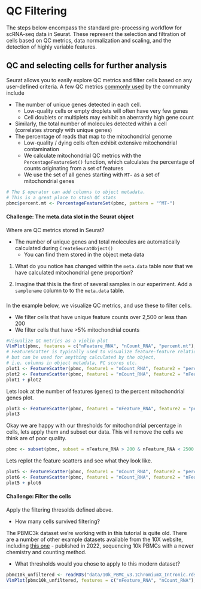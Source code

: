 # QC Filtering {#qc}


<!-- Discuss counts per cell/gene and make plots -->
<!-- Discuss that there's no one threshold -->
<!-- everyone pick a threshold and go filter -->
<!-- check numbers of cells. -->
<!-- save your object -->
<!-- (other qc metrics = Mt gene content, cell cycle asignment, low seq diversity e.t.c) -->




The steps below encompass the standard pre-processing workflow for scRNA-seq data in Seurat. These represent the selection and filtration of cells based on QC metrics, data normalization and scaling, and the detection of highly variable features.

## QC and selecting cells for further analysis

Seurat allows you to easily explore QC metrics and filter cells based on any user-defined criteria. A few QC metrics [commonly used](https://www.ncbi.nlm.nih.gov/pmc/articles/PMC4758103/) by the community include

* The number of unique genes detected in each cell. 
    + Low-quality cells or empty droplets will often have very few genes
    + Cell doublets or multiplets may exhibit an aberrantly high gene count
* Similarly, the total number of molecules detected within a cell (correlates strongly with unique genes)
* The percentage of reads that map to the mitochondrial genome
    + Low-quality / dying cells often exhibit extensive mitochondrial contamination
    + We calculate mitochondrial QC metrics with the `PercentageFeatureSet()` function, which calculates the percentage of counts originating from a set of features
    + We use the set of all genes starting with `MT-` as a set of mitochondrial genes

```r
# The $ operator can add columns to object metadata. 
# This is a great place to stash QC stats
pbmc$percent.mt <- PercentageFeatureSet(pbmc, pattern = "^MT-")
```

  

#### Challenge: The meta.data slot in the Seurat object { - .rmdtip}

Where are QC metrics stored in Seurat?

* The number of unique genes and total molecules are automatically calculated during `CreateSeuratObject()`
    + You can find them stored in the object meta data

1. What do you notice has changed within the `meta.data` table now that we have calculated mitochondrial gene proportion?

2. Imagine that this is the first of 
several samples in our experiment. Add a `samplename` column to to the `meta.data` table.




### { - }

In the example below, we visualize QC metrics, and use these to filter cells.

* We filter cells that have unique feature counts over 2,500 or less than 200
* We filter cells that have >5% mitochondrial counts
    
```r
#Visualize QC metrics as a violin plot
VlnPlot(pbmc, features = c("nFeature_RNA", "nCount_RNA", "percent.mt"), ncol = 3)
# FeatureScatter is typically used to visualize feature-feature relationships, 
# but can be used for anything calculated by the object, 
# i.e. columns in object metadata, PC scores etc.
plot1 <- FeatureScatter(pbmc, feature1 = "nCount_RNA", feature2 = "percent.mt") 
plot2 <- FeatureScatter(pbmc, feature1 = "nCount_RNA", feature2 = "nFeature_RNA") 
plot1 + plot2
```

Lets look at the number of features (genes) to the percent mitochondrial genes plot.

```r
plot3 <- FeatureScatter(pbmc, feature1 = "nFeature_RNA", feature2 = "percent.mt") 
plot3
```





<!-- #### Challenge: Ribosomal gene expression as a QC metric {- .rmdtip} -->
<!-- Ribosomal gene expression could be another factor to look into your cells within your experiment. -->

<!-- Create more columns of metadata using `PercentageFeatureSet` function, this time search for ribosomal genes. We can  calculate the percentage for the large subunit (RPL) and small subunit (RPS) ribosomal genes.  -->

<!-- Use `FeatureScatter` to plot combinations of metrics available in metadata. How is the mitochondrial gene percentage related to the ribosomal gene percentage? What can you see? Discuss in break out. -->

<!-- <details> -->
<!-- <summary>**Code for challenge**</summary> -->
<!-- Create new meta.data columns to contain percentages of the large and small ribosomal genes. -->

<!-- Then plot a scatter plot with this new data. You should find that the large and small ribosomal subunit genes are correlated within cell.  -->

<!-- What about with mitochondria and gene, feature counts? -->

<!-- These are the cells you may want to exclude. -->
<!-- </details> -->

<!-- <details> -->
<!-- <summary>**Advanced Challenge**</summary> -->
<!-- Highlight cells with very low percentage of ribosomal genes, create a new column in the meta.data table and with `FeatureScatter` make a plot of the RNA count and mitochondrial percentage with the cells with very low ribosomal gene perentage. -->
<!-- </details> -->
<!-- ### { - } --> 

Okay we are happy with our thresholds for mitochondrial percentage in cells, lets apply them and subset our data. This will remove the cells we think are of poor quality. 

```r
pbmc <- subset(pbmc, subset = nFeature_RNA > 200 & nFeature_RNA < 2500 & percent.mt < 5)
```

Lets replot the feature scatters and see what they look like. 

```r
plot5 <- FeatureScatter(pbmc, feature1 = "nCount_RNA", feature2 = "percent.mt") 
plot6 <- FeatureScatter(pbmc, feature1 = "nCount_RNA", feature2 = "nFeature_RNA") 
plot5 + plot6
```

#### Challenge: Filter the cells {- .rmdtip}

Apply the filtering thresolds defined above. 

* How many cells survived filtering?

The PBMC3k dataset we're working with in this tutorial is quite old. There are a number of other example datasets available from the 10X website, including [this one](https://www.10xgenomics.com/resources/datasets/10k-human-pbmcs-3-v3-1-chromium-x-with-intronic-reads-3-1-high) - published in 2022, sequencing 10k PBMCs with a newer chemistry and counting method.
 
* What thresholds would you chose to apply to this modern dataset?

```r
pbmc10k_unfiltered <- readRDS("data/10k_PBMC_v3.1ChromiumX_Intronic.rds")
VlnPlot(pbmc10k_unfiltered, features = c("nFeature_RNA", "nCount_RNA"), ncol = 2)
```



